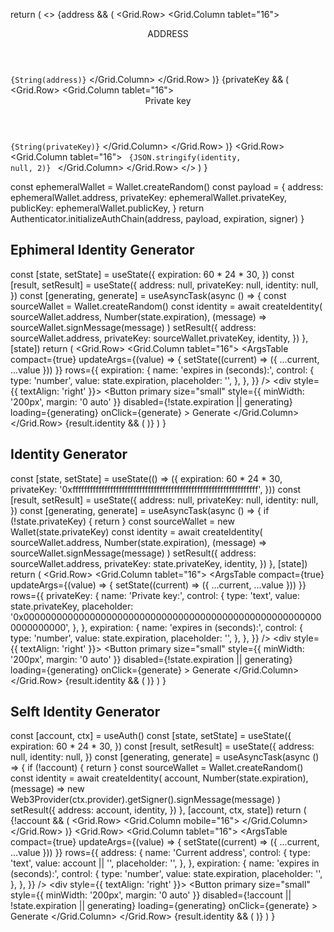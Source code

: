 
<Meta title="Development/Identity" />

  return (
    <>
      {address && (
        <Grid.Row>
          <Grid.Column tablet="16">
            <Header sub>ADDRESS</Header>
            <Code inline>{String(address)}</Code>
          </Grid.Column>
        </Grid.Row>
      )}
      {privateKey && (
        <Grid.Row>
          <Grid.Column tablet="16">
            <Header sub>Private key</Header>
            <Code inline>{String(privateKey)}</Code>
          </Grid.Column>
        </Grid.Row>
      )}
      <Grid.Row>
        <Grid.Column tablet="16">
          <Code note="Identity" copy language="json">
            {JSON.stringify(identity, null, 2)}
          </Code>
        </Grid.Column>
      </Grid.Row>
    </>
  )
}

  const ephemeralWallet = Wallet.createRandom()
  const payload = {
    address: ephemeralWallet.address,
    privateKey: ephemeralWallet.privateKey,
    publicKey: ephemeralWallet.publicKey,
  }
  return Authenticator.initializeAuthChain(address, payload, expiration, signer)
}

## Ephimeral Identity Generator

  const [state, setState] = useState({
    expiration: 60 * 24 * 30,
  })
  const [result, setResult] = useState({
    address: null,
    privateKey: null,
    identity: null,
  })
  const [generating, generate] = useAsyncTask(async () => {
    const sourceWallet = Wallet.createRandom()
    const identity = await createIdentity(
      sourceWallet.address,
      Number(state.expiration),
      (message) => sourceWallet.signMessage(message)
    )
    setResult({
      address: sourceWallet.address,
      privateKey: sourceWallet.privateKey,
      identity,
    })
  }, [state])
  return (
    <Container>
      <Grid>
        <Grid.Row>
          <Grid.Column tablet="16">
            <ArgsTable
              compact={true}
              updateArgs={(value) => {
                setState((current) => ({ ...current, ...value }))
              }}
              rows={{
                expiration: {
                  name: 'expires in (seconds):',
                  control: {
                    type: 'number',
                    value: state.expiration,
                    placeholder: '',
                  },
                },
              }}
            />
            <div style={{ textAlign: 'right' }}>
              <Button
                primary
                size="small"
                style={{ minWidth: '200px', margin: '0 auto' }}
                disabled={!state.expiration || generating}
                loading={generating}
                onClick={generate}
              >
                Generate
              </Button>
            </div>
          </Grid.Column>
        </Grid.Row>
        {result.identity && (
          <Identity
            address={result.address}
            privateKey={result.privateKey}
            identity={result.identity}
          />
        )}
      </Grid>
    </Container>
  )
}

<EphimeralIdentityGenerator />

<Divider />

## Identity Generator

  const [state, setState] = useState(() => ({
    expiration: 60 * 24 * 30,
    privateKey:
      '0xffffffffffffffffffffffffffffffffffffffffffffffffffffffffffffffff',
  }))
  const [result, setResult] = useState({
    address: null,
    privateKey: null,
    identity: null,
  })
  const [generating, generate] = useAsyncTask(async () => {
    if (!state.privateKey) {
      return
    }
    const sourceWallet = new Wallet(state.privateKey)
    const identity = await createIdentity(
      sourceWallet.address,
      Number(state.expiration),
      (message) => sourceWallet.signMessage(message)
    )
    setResult({
      address: sourceWallet.address,
      privateKey: state.privateKey,
      identity,
    })
  }, [state])
  return (
    <Container>
      <Grid>
        <Grid.Row>
          <Grid.Column tablet="16">
            <ArgsTable
              compact={true}
              updateArgs={(value) => {
                setState((current) => ({ ...current, ...value }))
              }}
              rows={{
                privateKey: {
                  name: 'Private key:',
                  control: {
                    type: 'text',
                    value: state.privateKey,
                    placeholder:
                      '0x0000000000000000000000000000000000000000000000000000000000000000',
                  },
                },
                expiration: {
                  name: 'expires in (seconds):',
                  control: {
                    type: 'number',
                    value: state.expiration,
                    placeholder: '',
                  },
                },
              }}
            />
            <div style={{ textAlign: 'right' }}>
              <Button
                primary
                size="small"
                style={{ minWidth: '200px', margin: '0 auto' }}
                disabled={!state.expiration || generating}
                loading={generating}
                onClick={generate}
              >
                Generate
              </Button>
            </div>
          </Grid.Column>
        </Grid.Row>
        {result.identity && (
          <Identity
            address={result.address}
            privateKey={result.privateKey}
            identity={result.identity}
          />
        )}
      </Grid>
    </Container>
  )
}

<IdentityGenerator />

<Divider />

## Selft Identity Generator

  const [account, ctx] = useAuth()
  const [state, setState] = useState({
    expiration: 60 * 24 * 30,
  })
  const [result, setResult] = useState({
    address: null,
    identity: null,
  })
  const [generating, generate] = useAsyncTask(async () => {
    if (!account) {
      return
    }
    const sourceWallet = Wallet.createRandom()
    const identity = await createIdentity(
      account,
      Number(state.expiration),
      (message) =>
        new Web3Provider(ctx.provider).getSigner().signMessage(message)
    )
    setResult({
      address: account,
      identity,
    })
  }, [account, ctx, state])
  return (
    <Container>
      <Grid>
        {!account && (
          <Grid.Row>
            <Grid.Column mobile="16">
              <MissingAuthMessage />
            </Grid.Column>
          </Grid.Row>
        )}
        <Grid.Row>
          <Grid.Column tablet="16">
            <ArgsTable
              compact={true}
              updateArgs={(value) => {
                setState((current) => ({ ...current, ...value }))
              }}
              rows={{
                address: {
                  name: 'Current address',
                  control: {
                    type: 'text',
                    value: account || '',
                    placeholder: '',
                  },
                },
                expiration: {
                  name: 'expires in (seconds):',
                  control: {
                    type: 'number',
                    value: state.expiration,
                    placeholder: '',
                  },
                },
              }}
            />
            <div style={{ textAlign: 'right' }}>
              <Button
                primary
                size="small"
                style={{ minWidth: '200px', margin: '0 auto' }}
                disabled={!account || !state.expiration || generating}
                loading={generating}
                onClick={generate}
              >
                Generate
              </Button>
            </div>
          </Grid.Column>
        </Grid.Row>
        {result.identity && (
          <Identity address={result.address} identity={result.identity} />
        )}
      </Grid>
    </Container>
  )
}

<SelfIdentityGenerator />

<Divider />
